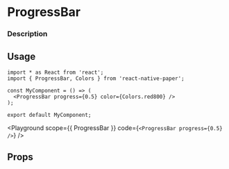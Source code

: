 

# ProgressBar

### Description

## Usage

```tsx
import * as React from 'react';
import { ProgressBar, Colors } from 'react-native-paper';

const MyComponent = () => (
  <ProgressBar progress={0.5} color={Colors.red800} />
);

export default MyComponent;
```

<Playground
  scope={{ ProgressBar }}
  code={`
<ProgressBar progress={0.5} />
`}
/>

## Props